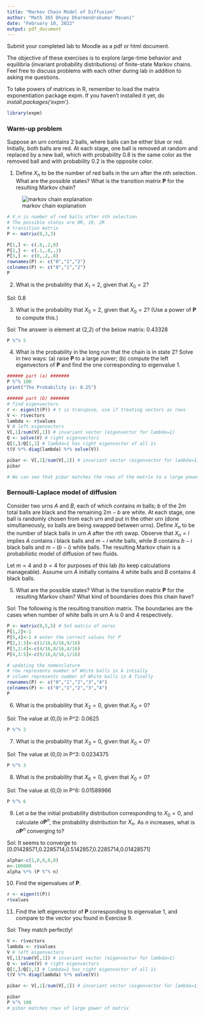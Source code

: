 ```yaml
---
title: "Markov Chain Model of Diffusion"
author: "Math 365 Dhyey Dharmendrakumar Mavani"
date: "February 10, 2022"
output: pdf_document
---
```


Submit your completed lab to Moodle as a pdf or html document.

The objective of these exercises is to explore large-time behavior and equilibria (invariant probability distributions) of finite-state Markov chains. Feel free to discuss problems with each other during lab in addition to asking me questions.

To take powers of matrices in R, remember to load the matrix exponentiation package expm. If you haven't installed it yet, do _install.packages('expm')_.

```r
library(expm)
```

### Warm-up problem

Suppose an urn contains 2 balls, where balls can be either blue or red. Initially, both balls are red. At each stage, one ball is removed at random and replaced by a new ball, which with probability 0.8 is the same color as the removed ball and with probability 0.2 is the opposite color. 

1. Define $X_n$ to be the number of red balls in the urn after the $n$th selection. What are the possible states? What is the transition matrix $\mathbf{P}$ for the resulting Markov chain?

![markov chain explanation](MCDiff_supporting_image_markov_chain.jpg)
```r
# X_n is number of red balls after nth selection
# The possible states are 0R, 1R, 2R
# transition matrix
P <- matrix(0,3,3)

P[1,] <- c(.8,.2,0)
P[2,] <- c(.1,.8,.1)
P[3,] <- c(0,.2,.8)
rownames(P) <- c("0","1","2")
colnames(P) <- c("0","1","2")
P
```

2. What is the probability that $X_1=2$, given that $X_0=2$?

Sol: 0.8

3. What is the probability that $X_5=2$, given that $X_0=2$? (Use a power of $\mathbf{P}$ to compute this.)

Sol: The answer is element at (2,2) of the below matrix: 0.43328
```r
P %^% 5
```

4. What is the probability in the long run that the chain is in state 2? Solve in two ways: (a) raise  $\mathbf{P}$ to a large power; (b) compute the left eigenvectors of $\mathbf{P}$ and find the one corresponding to eigenvalue 1.

```r
###### part (a) #######
P %^% 100
print("The Probability is: 0.25")

###### part (b) #######
# find eigenvectors
r <- eigen(t(P)) # t is transpose, use if treating vectors as rows
V <- r$vectors
lambda <- r$values
V # left eigenvectors
V[,1]/sum(V[,1]) # invariant vector (eigenvector for lambda=1)
Q <- solve(V) # right eigenvectors
Q[1,]/Q[1,1] # lambda=1 has right eigenvector of all 1s
t(V %*% diag(lambda) %*% solve(V))

pibar <- V[,1]/sum(V[,1]) # invariant vector (eigenvector for lambda=1)
pibar

# We can see that pibar matches the rows of the matrix to a large power as in part (a)

```

### Bernoulli-Laplace model of diffusion

Consider two urns $A$ and $B$, each of which contains $m$ balls; $b$ of the $2m$ total balls are black and the remaining $2m-b$ are white. At each stage, one ball is randomly chosen from each urn and put in the other urn (done simultaneously, so balls are being swapped between urns). Define $X_n$ to be the number of black balls in urn $A$ after the $n$th swap. Observe that $X_n=i$ implies $A$ contains $i$ black balls and $m-i$ white balls, while $B$ contains $b-i$ black balls and $m-(b-i)$ white balls. The resulting Markov chain is a probabilistic model of diffusion of two fluids.

Let $m=4$ and $b=4$ for purposes of this lab (to keep calculations manageable). Assume urn $A$ initially contains 4 white balls and $B$ contains 4 black balls.

5. What are the possible states? What is the transition matrix $\mathbf{P}$ for the resulting Markov chain? What kind of boundaries does this chain have?

Sol: The following is the resulting transition matrix. The boundaries are the cases when number of white balls in urn A is 0 and 4 respectively.
```r
P <- matrix(0,5,5) # 5x5 matrix of zeros 
P[1,2]<-1
P[5,4]<-1 # enter the correct values for P
P[2,1:3]<-c(1/16,6/16,9/16)
P[3,2:4]<-c(4/16,8/16,4/16)
P[4,3:5]<-c(9/16,6/16,1/16)

# updating the nomenclature
# row represents number of White balls in A intially
# column represents number of White balls in A finally
rownames(P) <- c("0","1","2","3","4")
colnames(P) <- c("0","1","2","3","4")
P
```

6. What is the probability that $X_2=0$, given that $X_0=0$? 

Sol: The value at (0,0) in P^2: 0.0625
```r
P %^% 2
```
7. What is the probability that $X_3=0$, given that $X_0=0$?

Sol: The value at (0,0) in P^3: 0.0234375
```r
P %^% 3
```
8. What is the probability that $X_6=0$, given that $X_0=0$?

Sol: The value at (0,0) in P^6: 0.01589966
```r
P %^% 6
```
9. Let $\alpha$ be the initial probability distribution corresponding to $X_0=0$, and calculate $\alpha\mathbf{P}^n$, the probability distribution for $X_n$. As $n$ increases, what is $\alpha\mathbf{P}^n$ converging to?

Sol: It seems to converge to [0.01428571,0.2285714,0.5142857,0.2285714,0.01428571]

```r
alpha<-c(1,0,0,0,0)
n<-100000
alpha %*% (P %^% n)
```

10. Find the eigenvalues of $\mathbf{P}$.

```r
r <- eigen(t(P))
r$values
```

11. Find the left eigenvector of $\mathbf{P}$ corresponding to eigenvalue 1, and compare to the vector you found in Exercise 9.

Sol: They match perfectly!
```r
V <- r$vectors
lambda <- r$values
V # left eigenvectors
V[,1]/sum(V[,1]) # invariant vector (eigenvector for lambda=1)
Q <- solve(V) # right eigenvectors
Q[1,]/Q[1,1] # lambda=1 has right eigenvector of all 1s
t(V %*% diag(lambda) %*% solve(V))

pibar <- V[,1]/sum(V[,1]) # invariant vector (eigenvector for lambda=1)
```

```r
pibar
P %^% 100        
# pibar matches rows of large power of matrix

```
